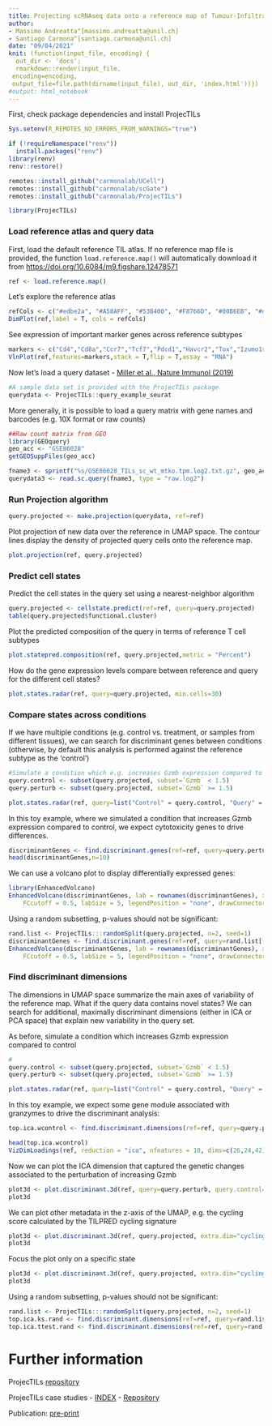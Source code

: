 ```yaml
---
title: Projecting scRNAseq data onto a reference map of Tumour-Infiltrating Lymphocytes
author: 
- Massimo Andreatta^[massimo.andreatta@unil.ch]
- Santiago Carmona^[santiago.carmona@unil.ch]
date: "09/04/2021"
knit: (function(input_file, encoding) {
  out_dir <- 'docs';
  rmarkdown::render(input_file,
 encoding=encoding,
 output_file=file.path(dirname(input_file), out_dir, 'index.html'))})
#output: html_notebook
---
```



First, check package dependencies and install ProjecTILs
```r
Sys.setenv(R_REMOTES_NO_ERRORS_FROM_WARNINGS="true")

if (!requireNamespace("renv")) 
  install.packages("renv")
library(renv)
renv::restore()

remotes::install_github("carmonalab/UCell")
remotes::install_github("carmonalab/scGate")
remotes::install_github("carmonalab/ProjecTILs")

library(ProjecTILs)
```

### Load reference atlas and query data

First, load the default reference TIL atlas.
If no reference map file is provided, the function `load.reference.map()` will automatically download it from  [https://doi.org/10.6084/m9.figshare.12478571](https://doi.org/10.6084/m9.figshare.12478571)
```r
ref <- load.reference.map()
```

Let's explore the reference atlas
```r
refCols <- c("#edbe2a", "#A58AFF", "#53B400", "#F8766D", "#00B6EB", "#d1cfcc", "#FF0000", "#87f6a5", "#e812dd")
DimPlot(ref,label = T, cols = refCols)
```

See expression of important marker genes across reference subtypes
```r
markers <- c("Cd4","Cd8a","Ccr7","Tcf7","Pdcd1","Havcr2","Tox","Izumo1r","Cxcr6","Xcl1","Gzmb","Gzmk","Ifng","Foxp3")
VlnPlot(ref,features=markers,stack = T,flip = T,assay = "RNA")
```


Now let's load a query dataset - [Miller et al., Nature Immunol (2019)](https://pubmed.ncbi.nlm.nih.gov/30778252/)
```r
#A sample data set is provided with the ProjecTILs package
querydata <- ProjecTILs::query_example_seurat
```

More generally, it is possible to load a query matrix with gene names and barcodes (e.g. 10X format or raw counts)
```r
##Raw count matrix from GEO
library(GEOquery)
geo_acc <- "GSE86028"
getGEOSuppFiles(geo_acc)

fname3 <- sprintf("%s/GSE86028_TILs_sc_wt_mtko.tpm.log2.txt.gz", geo_acc)
querydata3 <- read.sc.query(fname3, type = "raw.log2")
```

### Run Projection algorithm
```r
query.projected <- make.projection(querydata, ref=ref)
```

Plot projection of new data over the reference in UMAP space. The contour lines display the density of projected query cells onto the reference map.
```r
plot.projection(ref, query.projected)
```

### Predict cell states

Predict the cell states in the query set using a nearest-neighbor algorithm
```r
query.projected <- cellstate.predict(ref=ref, query=query.projected)
table(query.projected$functional.cluster)
```

Plot the predicted composition of the query in terms of reference T cell subtypes
```r
plot.statepred.composition(ref, query.projected,metric = "Percent")
```

How do the gene expression levels compare between reference and query for the different cell states?
```r
plot.states.radar(ref, query=query.projected, min.cells=30)
```

### Compare states across conditions

If we have multiple conditions (e.g. control vs. treatment, or samples from different tissues), we can search for discriminant genes between conditions (otherwise, by default this analysis is performed against the reference subtype as the 'control')
```r
#Simulate a condition which e.g. increases Gzmb expression compared to control
query.control <- subset(query.projected, subset=`Gzmb` < 1.5)
query.perturb <- subset(query.projected, subset=`Gzmb` >= 1.5)

plot.states.radar(ref, query=list("Control" = query.control, "Query" = query.perturb))
```

In this toy example, where we simulated a condition that increases Gzmb expression compared to control, we expect cytotoxicity genes to drive differences.
```r
discriminantGenes <- find.discriminant.genes(ref=ref, query=query.perturb, query.control=query.control, state="CD8_Tex")
head(discriminantGenes,n=10)
```


We can use a volcano plot to display differentially expressed genes:
```r
library(EnhancedVolcano)
EnhancedVolcano(discriminantGenes, lab = rownames(discriminantGenes), x = "avg_log2FC", y = "p_val", pCutoff = 1e-09, 
    FCcutoff = 0.5, labSize = 5, legendPosition = "none", drawConnectors = F, title = "Gzmb_high vs. Gzmb_low (Tex)")
```

Using a random subsetting, p-values should not be significant:
```r
rand.list <- ProjecTILs:::randomSplit(query.projected, n=2, seed=1)
discriminantGenes <- find.discriminant.genes(ref=ref, query=rand.list[[1]], query.control=rand.list[[2]], state="CD8_Tex")
EnhancedVolcano(discriminantGenes, lab = rownames(discriminantGenes), x = "avg_log2FC", y = "p_val", pCutoff = 1e-09, 
    FCcutoff = 0.5, labSize = 5, legendPosition = "none", drawConnectors = F, title = "Random split (Tex)")
```


### Find discriminant dimensions

The dimensions in UMAP space summarize the main axes of variability of the reference map. What if the query data contains novel states? We can search for additional, maximally discriminant dimensions (either in ICA or PCA space) that explain new variability in the query set.

As before, simulate a condition which increases Gzmb expression compared to control
```r
#
query.control <- subset(query.projected, subset=`Gzmb` < 1.5)
query.perturb <- subset(query.projected, subset=`Gzmb` >= 1.5)

plot.states.radar(ref, query=list("Control" = query.control, "Query" = query.perturb))
```

In this toy example, we expect some gene module associated with granzymes to drive the discriminant analysis:
```r
top.ica.wcontrol <- find.discriminant.dimensions(ref=ref, query=query.perturb, query.control=query.control)
```

```r
head(top.ica.wcontrol)
VizDimLoadings(ref, reduction = "ica", nfeatures = 10, dims=c(26,24,42), ncol=3)
```

Now we can plot the ICA dimension that captured the genetic changes associated to the perturbation of increasing Gzmb
```r
plot3d <- plot.discriminant.3d(ref, query=query.perturb, query.control=query.control, extra.dim="ICA_26")
plot3d
```

We can plot other metadata in the z-axis of the UMAP, e.g. the cycling score calculated by the TILPRED cycling signature 
```r
plot3d <- plot.discriminant.3d(ref, query.projected, extra.dim="cycling.score")
plot3d
```

Focus the plot only on a specific state
```r
plot3d <- plot.discriminant.3d(ref, query.projected, extra.dim="cycling.score", query.state="CD8_Tex")
plot3d
```

Using a random subsetting, p-values should not be significant:
```r
rand.list <- ProjecTILs:::randomSplit(query.projected, n=2, seed=1)
top.ica.ks.rand <- find.discriminant.dimensions(ref=ref, query=rand.list[[1]], query.control=rand.list[[2]], reduction="ica")
top.ica.ttest.rand <- find.discriminant.dimensions(ref=ref, query=rand.list[[1]], query.control=rand.list[[2]], reduction="ica", test = "t-test")
```

# Further information

ProjecTILs [repository](https://github.com/carmonalab/ProjecTILs)

ProjecTILs case studies - [INDEX](https://carmonalab.github.io/ProjecTILs_CaseStudies/) - [Repository](https://github.com/carmonalab/ProjecTILs_CaseStudies)

Publication: [pre-print](https://doi.org/10.1101/2020.06.23.166546)




